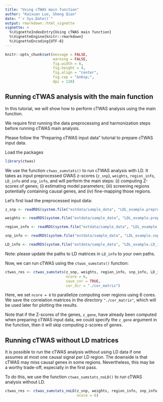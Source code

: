 ```yaml
---
title: "Using cTWAS main function"
author: "Kaixuan Luo, Sheng Qian"
date: "`r Sys.Date()`"
output: rmarkdown::html_vignette
vignette: >
  %\VignetteIndexEntry{Using cTWAS main function}
  %\VignetteEngine{knitr::rmarkdown}
  %\VignetteEncoding{UTF-8}
---
```



```r
knitr::opts_chunk$set(message = FALSE,
                      warning = FALSE,
                      fig.width = 6,
                      fig.height = 4,
                      fig.align = "center",
                      fig.cap = "&nbsp;",
                      dpi = 120)
```



## Running cTWAS analysis with the main function

In this tutorial, we will show how to perform cTWAS analysis using the main function. 

We require first running the data preprocessing and harmonization steps before running cTWAS main analysis. 

Please follow the "Preparing cTWAS input data" tutorial to prepare cTWAS input data.

Load the packages
```r
library(ctwas)
```


We use the function `ctwas_sumstats()` to run cTWAS analysis with LD. It takes as input preprocessed GWAS z-scores (`z_snp`), `weights`, `region_info`, `LD_info` and `snp_info`, and will perform the main steps: (i) computing Z-scores of genes; (i) estimating model parameters; (iii) screening regions potentially containing causal genes, and (iv) fine-mapping those regions. 


Let's first load the preprocessed input data:

```r
z_snp <- readRDS(system.file("extdata/sample_data", "LDL_example.preprocessed.z_snp.RDS", package = "ctwas"))

weights <- readRDS(system.file("extdata/sample_data", "LDL_example.preprocessed.weights.RDS", package = "ctwas"))

region_info <- readRDS(system.file("extdata/sample_data", "LDL_example.region_info.RDS", package = "ctwas"))

snp_info <- readRDS(system.file("extdata/sample_data", "LDL_example.snp_info.RDS", package = "ctwas"))

LD_info <- readRDS(system.file("extdata/sample_data", "LDL_example.LD_info.RDS", package = "ctwas"))
```


Note: please update the paths to LD matrices in `LD_info` to your own paths.

Now, we can run cTWAS using the `ctwas_sumstats()` function: 
```r
ctwas_res <- ctwas_sumstats(z_snp, weights, region_info, snp_info, LD_info,
                            ncore = 6, 
                            save_cor = TRUE, 
                            cor_dir = "./cor_matrix")
```


Here, we set `ncore = 6` to parallelize computing over regions using 6 cores. We save the correlation matrices in the directory `"./cor_matrix"`, which will be used later for plotting the results. 

Note that if the Z-scores of the genes, `z_gene`, have already been computed when preparing cTWAS input data, we could specify the `z_gene` argument in the function, then it will skip computing z-scores of genes.


## Running cTWAS without LD matrices

It is possible to run the cTWAS analysis without using LD data if one assumes at most one causal signal per LD region. The downside is that cTWAS may miss causal genes in some regions. Nevertheless, this may be a worthy trade-off, especially in the first pass. 

To do this, we use the function `ctwas_sumstats_noLD()` to run cTWAS analysis without LD. 

```r
ctwas_res <- ctwas_sumstats_noLD(z_snp, weights, region_info, snp_info,
                                 ncore = 6)
```


